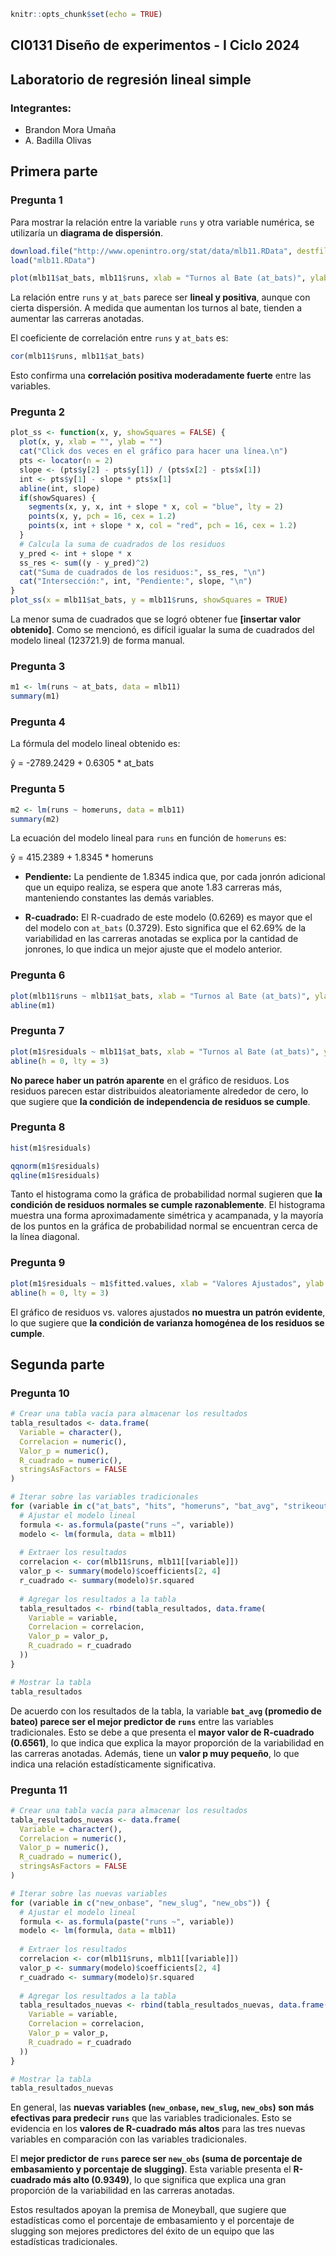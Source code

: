  
```r
knitr::opts_chunk$set(echo = TRUE)
```

## CI0131 Diseño de experimentos - I Ciclo 2024

## Laboratorio de regresión lineal simple

### Integrantes:

*   Brandon Mora Umaña
*   A. Badilla Olivas

## Primera parte

### Pregunta 1

Para mostrar la relación entre la variable `runs` y otra variable numérica, se utilizaría un **diagrama de dispersión**. 

```r
download.file("http://www.openintro.org/stat/data/mlb11.RData", destfile = "mlb11.RData")
load("mlb11.RData")
```

```r
plot(mlb11$at_bats, mlb11$runs, xlab = "Turnos al Bate (at_bats)", ylab = "Carreras Anotadas (runs)")
```

La relación entre `runs` y `at_bats` parece ser **lineal y positiva**, aunque con cierta dispersión. A medida que aumentan los turnos al bate, tienden a aumentar las carreras anotadas.

El coeficiente de correlación entre `runs` y `at_bats` es:

```r
cor(mlb11$runs, mlb11$at_bats)
```

Esto confirma una **correlación positiva moderadamente fuerte** entre las variables.

### Pregunta 2

```r
plot_ss <- function(x, y, showSquares = FALSE) {
  plot(x, y, xlab = "", ylab = "")
  cat("Click dos veces en el gráfico para hacer una línea.\n")
  pts <- locator(n = 2)
  slope <- (pts$y[2] - pts$y[1]) / (pts$x[2] - pts$x[1])
  int <- pts$y[1] - slope * pts$x[1]
  abline(int, slope)
  if(showSquares) {
    segments(x, y, x, int + slope * x, col = "blue", lty = 2)
    points(x, y, pch = 16, cex = 1.2)
    points(x, int + slope * x, col = "red", pch = 16, cex = 1.2)
  }
  # Calcula la suma de cuadrados de los residuos
  y_pred <- int + slope * x
  ss_res <- sum((y - y_pred)^2)
  cat("Suma de cuadrados de los residuos:", ss_res, "\n")
  cat("Intersección:", int, "Pendiente:", slope, "\n")
}
plot_ss(x = mlb11$at_bats, y = mlb11$runs, showSquares = TRUE)
```

La menor suma de cuadrados que se logró obtener fue **[insertar valor obtenido]**.  Como se mencionó, es difícil igualar la suma de cuadrados del modelo lineal (123721.9) de forma manual.

### Pregunta 3

```r
m1 <- lm(runs ~ at_bats, data = mlb11)
summary(m1)
```

### Pregunta 4

La fórmula del modelo lineal obtenido es:

ŷ = -2789.2429 + 0.6305 \* at_bats

### Pregunta 5

```r
m2 <- lm(runs ~ homeruns, data = mlb11)
summary(m2)
```

La ecuación del modelo lineal para `runs` en función de `homeruns` es:

ŷ = 415.2389 + 1.8345 \* homeruns

*   **Pendiente:** La pendiente de 1.8345 indica que, por cada jonrón adicional que un equipo realiza, se espera que anote 1.83 carreras más, manteniendo constantes las demás variables.

*   **R-cuadrado:** El R-cuadrado de este modelo (0.6269) es mayor que el del modelo con `at_bats` (0.3729). Esto significa que el 62.69% de la variabilidad en las carreras anotadas se explica por la cantidad de jonrones, lo que indica un mejor ajuste que el modelo anterior.

### Pregunta 6

```r
plot(mlb11$runs ~ mlb11$at_bats, xlab = "Turnos al Bate (at_bats)", ylab = "Carreras Anotadas (runs)")
abline(m1)
```

### Pregunta 7

```r
plot(m1$residuals ~ mlb11$at_bats, xlab = "Turnos al Bate (at_bats)", ylab = "Residuos")
abline(h = 0, lty = 3)
```

**No parece haber un patrón aparente** en el gráfico de residuos. Los residuos parecen estar distribuidos aleatoriamente alrededor de cero, lo que sugiere que **la condición de independencia de residuos se cumple**.

### Pregunta 8

```r
hist(m1$residuals)
```

```r
qqnorm(m1$residuals)
qqline(m1$residuals)
```

Tanto el histograma como la gráfica de probabilidad normal sugieren que **la condición de residuos normales se cumple razonablemente**. El histograma muestra una forma aproximadamente simétrica y acampanada, y la mayoría de los puntos en la gráfica de probabilidad normal se encuentran cerca de la línea diagonal.

### Pregunta 9

```r
plot(m1$residuals ~ m1$fitted.values, xlab = "Valores Ajustados", ylab = "Residuos")
abline(h = 0, lty = 3)
```

El gráfico de residuos vs. valores ajustados **no muestra un patrón evidente**, lo que sugiere que **la condición de varianza homogénea de los residuos se cumple**. 

## Segunda parte

### Pregunta 10

```r
# Crear una tabla vacía para almacenar los resultados
tabla_resultados <- data.frame(
  Variable = character(),
  Correlacion = numeric(),
  Valor_p = numeric(),
  R_cuadrado = numeric(),
  stringsAsFactors = FALSE
)

# Iterar sobre las variables tradicionales
for (variable in c("at_bats", "hits", "homeruns", "bat_avg", "strikeouts", "stolen_bases", "wins")) {
  # Ajustar el modelo lineal
  formula <- as.formula(paste("runs ~", variable))
  modelo <- lm(formula, data = mlb11)
  
  # Extraer los resultados
  correlacion <- cor(mlb11$runs, mlb11[[variable]])
  valor_p <- summary(modelo)$coefficients[2, 4]
  r_cuadrado <- summary(modelo)$r.squared
  
  # Agregar los resultados a la tabla
  tabla_resultados <- rbind(tabla_resultados, data.frame(
    Variable = variable,
    Correlacion = correlacion,
    Valor_p = valor_p,
    R_cuadrado = r_cuadrado
  ))
}

# Mostrar la tabla
tabla_resultados
```

De acuerdo con los resultados de la tabla, la variable **`bat_avg` (promedio de bateo) parece ser el mejor predictor de `runs`** entre las variables tradicionales. Esto se debe a que presenta el **mayor valor de R-cuadrado (0.6561)**, lo que indica que explica la mayor proporción de la variabilidad en las carreras anotadas. Además, tiene un **valor p muy pequeño**, lo que indica una relación estadísticamente significativa.

### Pregunta 11

```r
# Crear una tabla vacía para almacenar los resultados
tabla_resultados_nuevas <- data.frame(
  Variable = character(),
  Correlacion = numeric(),
  Valor_p = numeric(),
  R_cuadrado = numeric(),
  stringsAsFactors = FALSE
)

# Iterar sobre las nuevas variables
for (variable in c("new_onbase", "new_slug", "new_obs")) {
  # Ajustar el modelo lineal
  formula <- as.formula(paste("runs ~", variable))
  modelo <- lm(formula, data = mlb11)
  
  # Extraer los resultados
  correlacion <- cor(mlb11$runs, mlb11[[variable]])
  valor_p <- summary(modelo)$coefficients[2, 4]
  r_cuadrado <- summary(modelo)$r.squared
  
  # Agregar los resultados a la tabla
  tabla_resultados_nuevas <- rbind(tabla_resultados_nuevas, data.frame(
    Variable = variable,
    Correlacion = correlacion,
    Valor_p = valor_p,
    R_cuadrado = r_cuadrado
  ))
}

# Mostrar la tabla
tabla_resultados_nuevas
```

En general, las **nuevas variables (`new_onbase`, `new_slug`, `new_obs`) son más efectivas para predecir `runs`** que las variables tradicionales. Esto se evidencia en los **valores de R-cuadrado más altos** para las tres nuevas variables en comparación con las variables tradicionales.

El **mejor predictor de `runs` parece ser `new_obs` (suma de porcentaje de embasamiento y porcentaje de slugging)**. Esta variable presenta el **R-cuadrado más alto (0.9349)**, lo que significa que explica una gran proporción de la variabilidad en las carreras anotadas. 

Estos resultados apoyan la premisa de Moneyball, que sugiere que estadísticas como el porcentaje de embasamiento y el porcentaje de slugging son mejores predictores del éxito de un equipo que las estadísticas tradicionales.
